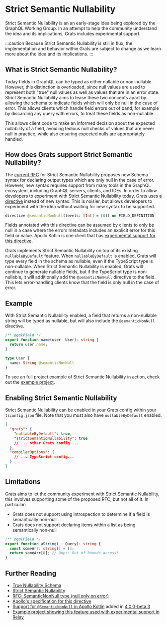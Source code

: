# Strict Semantic Nullability

Strict Semantic Nullability is an an early-stage idea being explored by the GraphQL Working Group. In an attempt to help the community understand the idea and its implications, Grats includes experimental support.

:::caution
Because Strict Semantic Nullability is still in flux, the implementation and behavior within Grats are subject to change as we learn more about the idea and its implications.
:::

## What is Strict Semantic Nullability?

Today fields in GraphQL can be typed as either nullable or non-nullable. However, this distinction is overloaded, since null values are used to represent both "true" null values as well as values that are in an error state. Strict Semantic Nullability aims to tease these two concepts apart by allowing the schema to indicate fields which will only be null in the case of error. This allows clients which handle field errors out of band, for example by discarding any query with errors, to treat these fields as non-nullable.

This allows client code to make an informed decision about the expected nullability of a field, avoiding tedious null checks of values that are never null in practice, while also ensuring expected nulls are appropriately handled.

## How does Grats support Strict Semantic Nullability?

The [current RFC](https://github.com/graphql/graphql-spec/pull/1065) for Strict Semantic Nullability proposes new Schema syntax for declaring output types which are only null in the case of error. However, new syntax requires support from many tools in the GraphQL ecosystem, including GraphQL servers, clients, and IDEs. In order to allow developers to experiment with Strict Semantic Nullability today, Grats uses [a directive](https://specs.apollo.dev/nullability/v0.2/) instead of new syntax. This is noisier, but allows developers to experiment with the idea without waiting for new syntax to be supported.

```graphql
directive @semanticNonNull(levels: [Int] = [0]) on FIELD_DEFINITION
```

Fields annotated with this directive can be assumed by clients to only be null in a case where the errors metadata includes an explicit error for this field or value. Apollo Kotlin is one client that has [experimental support for this directive](https://www.apollographql.com/docs/kotlin/v4/advanced/nullability/#handle-semantic-non-null-with-semanticnonnull).

Grats implements Strict Semantic Nullability on top of its existing `nullableByDefault` feature. When `nullableByDefault` is enabled, Grats will type every field in the schema as nullable, even if the TypeScript type is non-nullable. When Strict Semantic Nullability is enabled, Grats will continue to generate nullable fields, but if the TypeScript type is non-nullable, it will additionally add the `@semanticNonNull` directive to the field. This lets error-handling clients know that the field is only null in the case of error.

## Example

With Strict Semantic Nullability enabled, a field that returns a non-nullable string will be typed as nullable, but will also include the `@semanticNonNull` directive.

```typescript
/** @gqlField */
export function name(user: User): string {
  return user.name;
}
```

```graphql
type User {
  name: String @semanticNonNull
}
```

To see an full project example of Strict Semantic Nullability in action, check out the [example project](../05-examples/09-strict-semantic-nullability.md).

## Enabling Strict Semantic Nullability

Strict Semantic Nullability can be enabled in your Grats config within your `tsconfig.json` file. Note that you must also have `nullableByDefault` enabled.

```json title="tsconfig.json"
{
  "grats": {
    "nullableByDefault": true,
    "strictSemanticNullability": true
    // ... other Grats config ...
  },
  "compilerOptions": {
    // ... TypeScript config...
  }
}
```

## Limitations

Grats aims to let the community experiment with Strict Semantic Nullability, this involves supporting some of the proposed RFC, but not all of it. In particular:

- Grats does not support using introspection to determine if a field is semantically non-null
- Grats does not support declaring items within a list as being semantically non-null

```typescript
/** @gqlField */
export function aString(_: Query): string {
  const someArr: string[] = [];
  return someArr[0]; // Oops! Out of bounds access!
}
```

## Further Reading

- [True Nullability Schema](https://github.com/graphql/graphql-wg/discussions/1394)
- [Strict Semantic Nullability](https://github.com/graphql/graphql-wg/discussions/1410)
- [RFC: SemanticNonNull type (null only on error)](https://github.com/graphql/graphql-spec/pull/1065)
- [Apollo's specification for this directive](https://specs.apollo.dev/nullability/v0.2/)
- [Support for `@SemanticNonNull` in Apollo Kotlin](https://www.apollographql.com/docs/kotlin/v4/advanced/nullability/#handle-semantic-non-null-with-semanticnonnull) added in [4.0.0-beta.3](https://github.com/apollographql/apollo-kotlin/releases/tag/v4.0.0-beta.3)
- [Example project showing this feature used with experimental support in Relay](https://github.com/captbaritone/grats-relay-example/pull/1)
